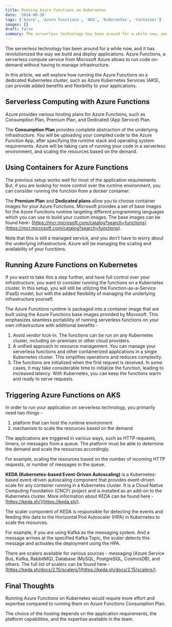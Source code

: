 ```yaml
---
title: Running Azure Functions on Kubernetes
date: '2024-08-26'
tags: ['Azure', 'Azure Functions', 'AKS', 'Kubernetes', 'Container']
images: []
draft: false
summary: The serverless technology has been around for a while now, and it has revolutionized the way we build and deploy applications. Azure Functions, a serverless compute service from Microsoft Azure allows to run code on-demand without having to manage infrastructure. In this article, we will explore how running the Azure Functions on a dedicated Kubernetes cluster, such as Azure Kubernetes Services (AKS), can provide added benefits and flexibility to your applications.
---
```


The serverless technology has been around for a while now, and it has revolutionized the way we build and deploy applications.
Azure Functions, a serverless compute service from Microsoft Azure allows to run code on-demand without having to manage infrastructure.

In this article, we will explore how running the Azure Functions on a dedicated Kubernetes cluster, such as Azure Kubernetes Services (AKS), can provide added benefits and flexibility to your applications.

## Serverless Computing with Azure Functions

Azure provides various hosting plans for Azure Functions, such as Consumption Plan, Premium Plan, and Dedicated (App Service) Plan.

The **Consumption Plan** provides complete abstraction of the underlying infrastructure.
You will be uploading your compiled code to the Azure Function App, after specifying the runtime stack and operating system requirements.
Azure will be taking care of running your code in a serverless environment, and scaling the resources based on the demand.

## Using Containers for Azure Functions

The previous setup works well for most of the application requirements.
But, if you are looking for more control over the runtime environment, you can consider running the function from a docker container.

The **Premium Plan** and **Dedicated plans** allow you to choose container images for your Azure Functions.
Microsoft provides a set of base images for the Azure Functions runtime targeting different programming languages which you can use to build your custom images. The base images can be found here- [https://mcr.microsoft.com/catalog?search=functions] (https://mcr.microsoft.com/catalog?search=functions).

Note that this is still a managed service, and you don't have to worry about the underlying infrastructure.
Azure will be managing the scaling and availability of your functions.

## Running Azure Functions on Kubernetes

If you want to take this a step further, and have full control over your infrastructure, you want to consider running the functions on a Kubernetes cluster.
In this setup, you will still be utilizing the Function-as-a-Service (FaaS) model, but with the added flexibility of managing the underlying infrastructure yourself.

The Azure Functions runtime is packaged into a container image that are built using the Azure Functions base images provided by Microsoft.
This emphasizes seamless portability of running serverless functions on your own infrastructure with additional benefits -

1. Avoid vendor lock-in. The functions can be run on any Kubernetes cluster, including on-premises or other cloud providers.
1. A unified approach to resource management. You can manage your serverless functions and other containerized applications in a single Kubernetes cluster. This simplifies operations and reduces complexity.
1. The functions are initialized when the first request is received. In some cases, it may take considerable time to initialize the function, leading to increased latency. With Kubernetes, you can keep the functions warm and ready to serve requests.

## Triggering Azure Functions on AKS

In order to run your application on serverless technology, you primarily need two things -

1. platform that can host the runtime environment
1. mechanism to scale the resources based on the demand

The applications are triggered in various ways, such as HTTP requests, timers, or messages from a queue. The platform must be able to determine the demand and scale the resources accordingly.

For example, scaling the resources based on the number of incoming HTTP requests, or number of messages in the queue.

**KEDA (Kubernetes-based Event-Driven Autoscaling)** is a Kubernetes-based event-driven autoscaling component that provides event-driven scale for any container running in a Kubernetes cluster.
It is a Cloud Native Computing Foundation (CNCF) project and is installed as an add-on to the Kubernetes cluster. More information about KEDA can be found here - [https://keda.sh/](https://keda.sh/).

The scaler component of KEDA is responsible for detecting the events and feeding this data to the Horizontal Pod Autoscaler (HPA) in Kubernetes to scale the resources.

For example, if you are using Kafka as the messaging system. And a message arrives at the specified Kafka Topic, the scaler detects this message and activates the deployment using the HPA.

There are scalers available for various sources - messaging (Azure Service Bus, Kafka, RabbitMQ), Database (MySQL, PostgreSQL, CosmosDB), and others. The full list of scalers can be found here - [https://keda.sh/docs/2.15/scalers/](https://keda.sh/docs/2.15/scalers/).

## Final Thoughts

Running Azure Functions on Kubernetes would require more effort and expertise compared to running them on Azure Functions Consumption Plan.

The choice of the hosting depends on the application requirements, the platform capabilities, and the expertise available in the team.
